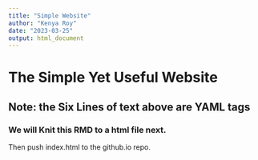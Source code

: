 ```yaml
---
title: "Simple Website"
author: "Kenya Roy"
date: "2023-03-25"
output: html_document
---
```


# The Simple Yet Useful Website

## Note: the Six Lines of text above are YAML tags

### We will Knit this RMD to a html file next.

Then push index.html to the github.io repo.
